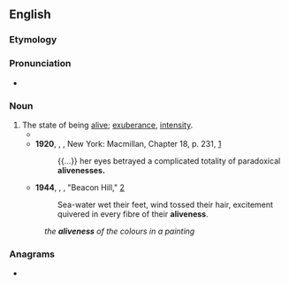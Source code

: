 ==English==

===Etymology===
{{suffix|en|alive|ness}}

===Pronunciation===
* {{a|US}} {{IPA|en|/əˈlaɪvnəs/}}

===Noun===
{{en-noun|-|+|new=1}}

# The state of being [[alive]]; [[exuberance]], [[intensity]].
#* {{quote-book|en|year=1917|author=Winston Churchill|title=The Dwelling-Place of Light|passage=... she's such a perplexing mixture of old New England and modernity, of a fatalism, and an '''aliveness''' that fairly vibrates.}}
#* '''1920''', {{w|Jack London}}, ''{{w|Hearts of Three}}'', New York: Macmillan, Chapter 18, p. 231, [https://archive.org/details/cu31924021763788]
#*: {{...}} her eyes betrayed a complicated totality of paradoxical '''alivenesses.'''
#* '''1944''', {{w|Emily Carr}}, ''{{w|The House of All Sorts}}'', "Beacon Hill," [http://www.gutenberg.net.au/ebooks01/0100121h.html]
#*: Sea-water wet their feet, wind tossed their hair, excitement quivered in every fibre of their '''aliveness'''.
#: ''the '''aliveness''' of the colours in a painting''

===Anagrams===
* {{anagrams|en|a=aeeilnssv|leaviness|vaselines}}